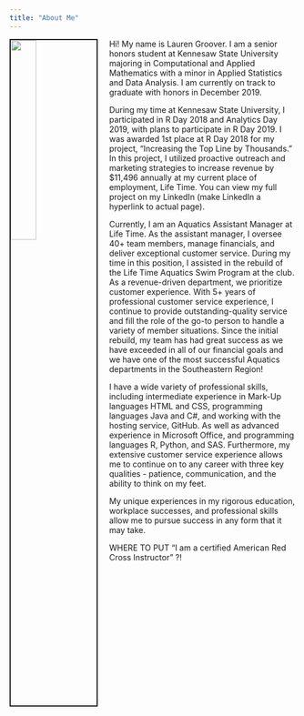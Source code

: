 ```yaml
---
title: "About Me"
---
```


<img src="images/me.JPG" style="width:30%; border:2px solid; margin-right: 20px" align="left">
  
Hi! My name is Lauren Groover. I am a senior honors student at Kennesaw State University majoring in Computational and Applied Mathematics with a minor in Applied Statistics and Data Analysis. I am currently on track to graduate with honors in December 2019.

During my time at Kennesaw State University, I participated in R Day 2018 and Analytics Day 2019, with plans to participate in R Day 2019. I was awarded 1st place at R Day 2018 for my project, "Increasing the Top Line by Thousands." In this project, I utilized proactive outreach and marketing strategies to increase revenue by $11,496 annually at my current place of employment, Life Time. You can view my full project on my LinkedIn (make LinkedIn a hyperlink to actual page).

Currently, I am an Aquatics Assistant Manager at Life Time. As the assistant manager, I oversee 40+ team members, manage financials, and deliver exceptional customer service. During my time in this position, I assisted in the rebuild of the Life Time Aquatics Swim Program at the club. As a revenue-driven department, we prioritize customer experience. With 5+ years of professional customer service experience, I continue to provide outstanding-quality service and fill the role of the go-to person to handle a variety of member situations. Since the initial rebuild, my team has had great success as we have exceeded in all of our financial goals and we have one of the most successful Aquatics departments in the Southeastern Region!

I have a wide variety of professional skills, including intermediate experience in Mark-Up languages HTML and CSS, programming languages Java and C#, and working with the hosting service, GitHub. As well as advanced experience in Microsoft Office, and programming languages R, Python, and SAS. Furthermore, my extensive customer service experience allows me to continue on to any career with three key qualities - patience, communication, and the ability to think on my feet. 

My unique experiences in my rigorous education, workplace successes, and professional skills allow me to pursue success in any form that it may take.

WHERE TO PUT "I am a certified American Red Cross Instructor" ?!